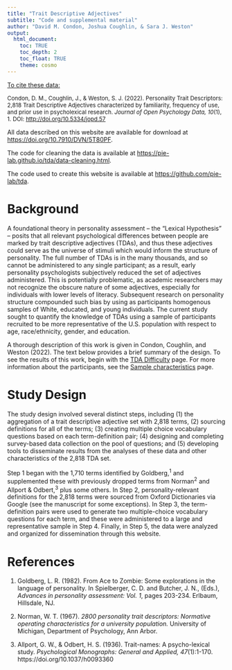 ```yaml
---
title: "Trait Descriptive Adjectives"
subtitle: "Code and supplemental material"
author: "David M. Condon, Joshua Coughlin, & Sara J. Weston"
output: 
  html_document:
    toc: TRUE
    toc_depth: 2
    toc_float: TRUE
    theme: cosmo
---
```


<u>To cite these data:</u>

<font size="2">Condon, D. M., Coughlin, J., & Weston, S. J. (2022). Personality Trait Descriptors: 2,818 Trait Descriptive Adjectives characterized by familiarity, frequency of use, and prior use in psycholexical research. *Journal of Open Psychology Data, 10*(1), 1. DOI: [http://doi.org/10.5334/jopd.57](https://openpsychologydata.metajnl.com/articles/10.5334/jopd.57/)</font>

All data described on this website are available for download at [https://doi.org/10.7910/DVN/5T80PF](https://doi.org/10.7910/DVN/5T80PF).

The code for cleaning the data is available at [https://pie-lab.github.io/tda/data-cleaning.html](https://pie-lab.github.io/tda/data-cleaning.html).

The code used to create this website is available at [https://github.com/pie-lab/tda](https://github.com/pie-lab/tda).

# Background

A foundational theory in personality assessment – the “Lexical Hypothesis” – posits that all relevant psychological differences between people are marked by trait descriptive adjectives (TDAs), and thus these adjectives could serve as the universe of stimuli which would inform the structure of personality. The full number of TDAs is in the many thousands, and so cannot be administered to any single participant; as a result, early personality psychologists subjectively reduced the set of adjectives administered. This is potentially problematic, as academic researchers may not recognize the obscure nature of some adjectives, especially for individuals with lower levels of literacy. Subsequent research on personality structure compounded such bias by using as participants homogenous samples of White, educated, and young individuals. The current study sought to quantify the knowledge of TDAs using a sample of participants recruited to be more representative of the U.S. population with respect to age, race/ethnicity, gender, and education.

A thorough description of this work is given in Condon, Coughlin, and Weston (2022). The text below provides a brief summary of the design. To see the results of this work, begin with the [TDA Difficulty](https://pie-lab.github.io/tda/tda-difficulty.html) page. For more information about the participants, see the [Sample characteristics](https://pie-lab.github.io/tda/sample.html) page. 

# Study Design

The study design involved several distinct steps, including (1) the aggregation of a trait descriptive adjective set with 2,818 terms, (2) sourcing definitions for all of the terms; (3) creating multiple choice vocabulary questions based on each term-definition pair; (4) designing and completing survey-based data collection on the pool of questions; and (5) developing tools to disseminate results from the analyses of these data and other characteristics of the 2,818 TDA set. 

Step 1 began with the 1,710 terms identified by Goldberg,^1^ and supplemented these with previously dropped terms from Norman^2^ and Allport & Odbert,^3^ plus some others. In Step 2, personality-relevant definitions for the 2,818 terms were sourced from Oxford Dictionaries via Google (see the manuscript for some exceptions). In Step 3, the term-definition pairs were used to generate two multiple-choice vocabulary questions for each term, and these were administered to a large and representative sample in Step 4. Finally, in Step 5, the data were analyzed and organized for dissemination through this website.

# References

1. Goldberg, L. R. (1982). From Ace to Zombie: Some explorations in the language of personality. In Spielberger, C. D. and Butcher, J. N., (Eds.), *Advances in personality assessment: Vol. 1*, pages 203-234. Erlbaum, Hillsdale, NJ.

2. Norman, W. T. (1967). *2800 personality trait descriptors: Normative operating characteristics for a university population.* University of Michigan, Department of Psychology, Ann Arbor.

3. Allport, G. W., & Odbert, H. S. (1936). Trait-names: A psycho-lexical study. *Psychological Monographs: General and Applied, 47*(1):1-170. https://doi.org/10.1037/h0093360